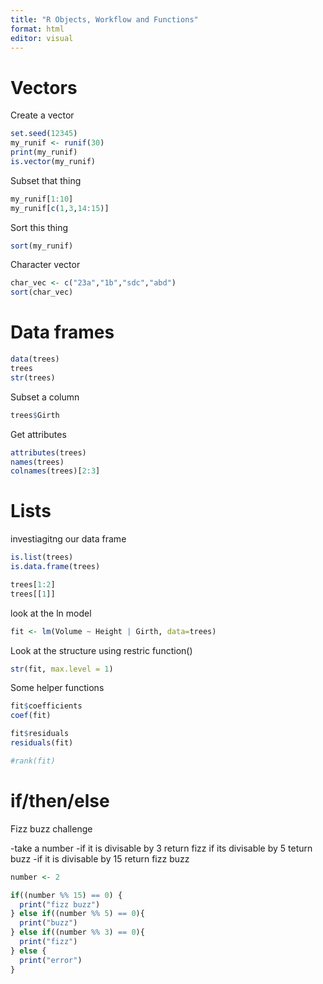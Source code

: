 ```yaml
---
title: "R Objects, Workflow and Functions"
format: html
editor: visual
---
```


# Vectors

Create a vector

```r
set.seed(12345)
my_runif <- runif(30)
print(my_runif)
is.vector(my_runif)
```

Subset that thing

```r
my_runif[1:10]
my_runif[c(1,3,14:15)]
```

Sort this thing

```r
sort(my_runif)
```

Character vector

```r
char_vec <- c("23a","1b","sdc","abd")
sort(char_vec)
```
# Data frames

```r
data(trees)
trees
str(trees)
```
Subset a column

```r
trees$Girth
```
Get attributes 

```r
attributes(trees)
names(trees)
colnames(trees)[2:3]
```
# Lists

investiagitng our data frame

```r
is.list(trees)
is.data.frame(trees)
```

```r
trees[1:2]
trees[[1]]
```
look at the ln model

```r
fit <- lm(Volume ~ Height | Girth, data=trees)
```

Look at the structure using restric function()

```r
str(fit, max.level = 1)

```

Some helper functions

```r
fit$coefficients
coef(fit)

fit$residuals
residuals(fit)

#rank(fit)
```

# if/then/else

Fizz buzz challenge

-take a number
-if it is divisable by 3 return fizz
if its divisable by 5 teturn buzz
-if it is divisable by 15 return fizz buzz


```r
number <- 2

if((number %% 15) == 0) {
  print("fizz buzz")
} else if((number %% 5) == 0){
  print("buzz")
} else if((number %% 3) == 0){
  print("fizz")
} else {
  print("error")
}

```

